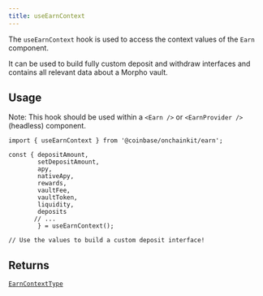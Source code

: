 ```yaml
---
title: useEarnContext
---
```



The `useEarnContext` hook is used to access the context values of the `Earn` component.

It can be used to build fully custom deposit and withdraw interfaces and contains all relevant data about a Morpho vault.


## Usage

Note: This hook should be used within a `<Earn />` or `<EarnProvider />` (headless) component.

```tsx twoslash [code]
import { useEarnContext } from '@coinbase/onchainkit/earn';

const { depositAmount, 
        setDepositAmount, 
        apy, 
        nativeApy, 
        rewards, 
        vaultFee, 
        vaultToken, 
        liquidity, 
        deposits 
       // ...  
        } = useEarnContext();

// Use the values to build a custom deposit interface!
```

## Returns

[`EarnContextType`](/onchainkit/earn/types#earncontexttype)
